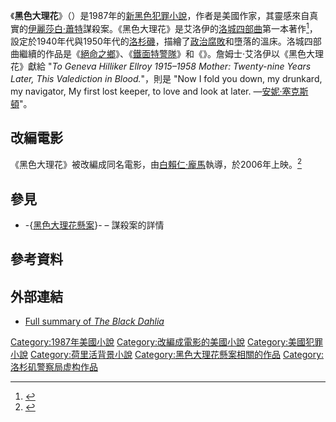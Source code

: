 {{noteTA
|G1=Show
|1=zh-hk:艷屍案中案; zh-tw:黑色大理花懸案; zh-cn:黑色大丽花;
}}
{{infobox book
| name          = 黑色大理花<br />''The Black Dahlia''
| image         = The Black Dahlia book.jpg
| caption       = 第一版封面
| author        = {{link-en|詹姆士·艾洛伊|James Ellroy}}
| illustrator   = 
| cover_artist  =
| country       = 美國
| language      = 英語
| series        = [[洛城四部曲|洛城四部曲]]
| genre         = [[犯罪小說|犯罪小說]]、{{link-en|黑色小說|Noir fiction}}、[[歷史小說|歷史小說]]
| publisher     = {{link-en|Mysterious Press|Mysterious Press}}
| release_date  = 1987年9月
| english_release_date =
| media_type    = 印刷（[[精裝本|精裝本]] 及 [[平裝本|平裝本]]）
| pages         = 325頁（第一版，精裝本）
| isbn          = 0-89296-206-2
| dewey         = 813/.54 19
| congress      = PS3555.L6274 B53 1987
| oclc          = 15517895
| preceded_by   = ''{{link-en|Killer on the Road|Killer on the Road}}''（1986年）
| followed_by   = [[絕命之鄉|絕命之鄉]]（1988年）
}}
《'''黑色大理花'''》（{{lang-en|'''''The Black Dahlia'''''}}）是1987年的[[新黑色|新黑色]][[犯罪小說|犯罪小說]]，作者是美國作家{{link-en|詹姆士·艾洛伊|James Ellroy}}，其靈感來自真實的[[黑色大理花懸案|伊麗莎白·蕭特]]謀殺案。《黑色大理花》是艾洛伊的[[洛城四部曲|洛城四部曲]]第一本著作<ref>{{Cite web |url = https://www.theguardian.com/books/2014/oct/29/james-ellroy-the-black-dahlia-book-club |title = James Ellroy on The Black Dahlia – Guardian book club |date = 2014-10-29 |publisher = The Guardian |language = en |access-date = 2016-10-07 |archive-date = 2021-01-28 |archive-url = https://web.archive.org/web/20210128042219/https://www.theguardian.com/books/2014/oct/29/james-ellroy-the-black-dahlia-book-club |dead-url = no }}</ref>，設定於1940年代與1950年代的[[洛杉磯|洛杉磯]]，描繪了[[政治腐敗|政治腐敗]]和墮落的溫床。洛城四部曲繼續的作品是《[[絕命之鄉|絕命之鄉]]》、《[[鐵面特警隊_(小說)|鐵面特警隊]]》和《{{link-en|白色爵士|White Jazz}}》。詹姆士·艾洛伊以《黑色大理花》獻給 "''To Geneva Hilliker Ellroy 1915–1958 Mother: Twenty-nine Years Later, This Valediction in Blood.''"，{{link-en|題詞 (文學)|Epigraph (literature)|題詞}}則是 "Now I fold you down, my drunkard, my navigator, My first lost keeper, to love and look at later. —[[安妮·塞克斯頓|安妮·塞克斯頓]]"。

== 改編電影 ==
{{main|艷屍案中案}}
《黑色大理花》被改編成同名電影，由[[白賴仁·龐馬|白賴仁·龐馬]]執導，於2006年上映。<ref>{{Cite web |url = http://www.nytimes.com/2006/09/15/movies/15dahl.html |title = In a Noir Los Angeles, Murder Most Lurid |author = Manohla Dargis |date = 2006-09-15 |publisher = The New York Times |language = en |access-date = 2016-10-07 |archive-date = 2020-11-09 |archive-url = https://web.archive.org/web/20201109035930/https://www.nytimes.com/2006/09/15/movies/15dahl.html |dead-url = no }}</ref>

== 參見 ==
* -{[[黑色大理花懸案|黑色大理花懸案]]}- – 謀殺案的詳情

== 參考資料 ==
{{reflist}}

== 外部連結 ==
* [http://wikisummaries.org/The_Black_Dahlia Full summary of ''The Black Dahlia''] {{Wayback|url=http://wikisummaries.org/The_Black_Dahlia |date=20210227003253 }}

[[Category:1987年美國小說|Category:1987年美國小說]]
[[Category:改編成電影的美國小說|Category:改編成電影的美國小說]]
[[Category:美國犯罪小說|Category:美國犯罪小說]]
[[Category:荷里活背景小說|Category:荷里活背景小說]]
[[Category:黑色大理花懸案相關的作品|Category:黑色大理花懸案相關的作品]]
[[Category:洛杉矶警察局虚构作品|Category:洛杉矶警察局虚构作品]]
